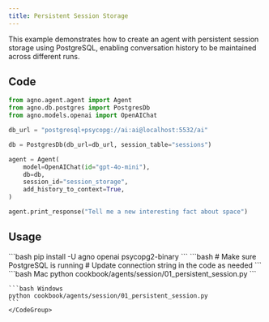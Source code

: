 ```yaml
---
title: Persistent Session Storage
---
```


This example demonstrates how to create an agent with persistent session storage using PostgreSQL, enabling conversation history to be maintained across different runs.

## Code

```python cookbook/agents/session/01_persistent_session.py
from agno.agent.agent import Agent
from agno.db.postgres import PostgresDb
from agno.models.openai import OpenAIChat

db_url = "postgresql+psycopg://ai:ai@localhost:5532/ai"

db = PostgresDb(db_url=db_url, session_table="sessions")

agent = Agent(
    model=OpenAIChat(id="gpt-4o-mini"),
    db=db,
    session_id="session_storage",
    add_history_to_context=True,
)

agent.print_response("Tell me a new interesting fact about space")
```

## Usage

<Steps>
  <Snippet file="create-venv-step.mdx" />

  <Step title="Install libraries">
    ```bash
    pip install -U agno openai psycopg2-binary
    ```
  </Step>

  <Step title="Setup PostgreSQL">
    ```bash
    # Make sure PostgreSQL is running
    # Update connection string in the code as needed
    ```
  </Step>

  <Step title="Run Agent">
    <CodeGroup>
    ```bash Mac
    python cookbook/agents/session/01_persistent_session.py
    ```
    
    ```bash Windows
    python cookbook/agents/session/01_persistent_session.py
    ```
    </CodeGroup>
  </Step>
</Steps>